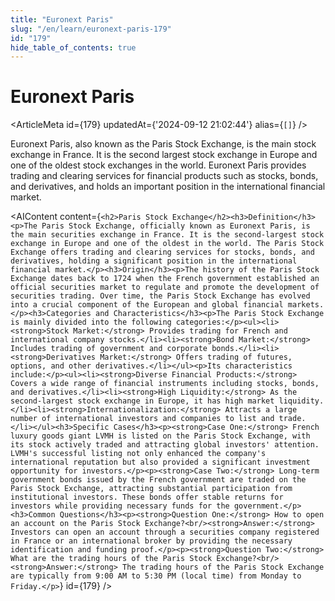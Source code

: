 ```yaml
---
title: "Euronext Paris"
slug: "/en/learn/euronext-paris-179"
id: "179"
hide_table_of_contents: true
---
```



# Euronext Paris

<ArticleMeta id={179} updatedAt={'2024-09-12 21:02:44'} alias={`[]`} />
<div className='border-solid border-b border-t-0 my-4 border-[var(--ifm-color-gray-300)]' />

Euronext Paris, also known as the Paris Stock Exchange, is the main stock exchange in France. It is the second largest stock exchange in Europe and one of the oldest stock exchanges in the world. Euronext Paris provides trading and clearing services for financial products such as stocks, bonds, and derivatives, and holds an important position in the international financial market.

<AIContent content={`<h2>Paris Stock Exchange</h2><h3>Definition</h3><p>The Paris Stock Exchange, officially known as Euronext Paris, is the main securities exchange in France. It is the second-largest stock exchange in Europe and one of the oldest in the world. The Paris Stock Exchange offers trading and clearing services for stocks, bonds, and derivatives, holding a significant position in the international financial market.</p><h3>Origin</h3><p>The history of the Paris Stock Exchange dates back to 1724 when the French government established an official securities market to regulate and promote the development of securities trading. Over time, the Paris Stock Exchange has evolved into a crucial component of the European and global financial markets.</p><h3>Categories and Characteristics</h3><p>The Paris Stock Exchange is mainly divided into the following categories:</p><ul><li><strong>Stock Market:</strong> Provides trading for French and international company stocks.</li><li><strong>Bond Market:</strong> Includes trading of government and corporate bonds.</li><li><strong>Derivatives Market:</strong> Offers trading of futures, options, and other derivatives.</li></ul><p>Its characteristics include:</p><ul><li><strong>Diverse Financial Products:</strong> Covers a wide range of financial instruments including stocks, bonds, and derivatives.</li><li><strong>High Liquidity:</strong> As the second-largest stock exchange in Europe, it has high market liquidity.</li><li><strong>Internationalization:</strong> Attracts a large number of international investors and companies to list and trade.</li></ul><h3>Specific Cases</h3><p><strong>Case One:</strong> French luxury goods giant LVMH is listed on the Paris Stock Exchange, with its stock actively traded and attracting global investors' attention. LVMH's successful listing not only enhanced the company's international reputation but also provided a significant investment opportunity for investors.</p><p><strong>Case Two:</strong> Long-term government bonds issued by the French government are traded on the Paris Stock Exchange, attracting substantial participation from institutional investors. These bonds offer stable returns for investors while providing necessary funds for the government.</p><h3>Common Questions</h3><p><strong>Question One:</strong> How to open an account on the Paris Stock Exchange?<br/><strong>Answer:</strong> Investors can open an account through a securities company registered in France or an international broker by providing the necessary identification and funding proof.</p><p><strong>Question Two:</strong> What are the trading hours of the Paris Stock Exchange?<br/><strong>Answer:</strong> The trading hours of the Paris Stock Exchange are typically from 9:00 AM to 5:30 PM (local time) from Monday to Friday.</p>`} id={179} />
